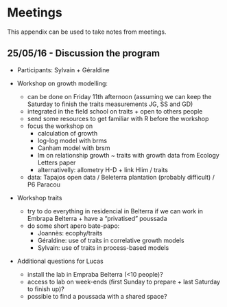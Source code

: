 # Meetings {.unnumbered}

This appendix can be used to take notes from meetings.

## 25/05/16 - Discussion the program

-   Participants: Sylvain + Géraldine

-   Workshop on growth modelling:

    -   can be done on Friday 11th afternoon (assuming we can keep the Saturday to finish the traits measurements JG, SS and GD)
    -   integrated in the field school on traits + open to others people
    -   send some resources to get familiar with R before the workshop
    -   focus the workshop on
        -   calculation of growth
        -   log-log model with brms
        -   Canham model with brsm
        -   lm on relationship growth \~ traits with growth data from Ecology Letters paper
        -   alternativelly: allometry H-D + link Hlim / traits
    -   data: Tapajos open data / Beleterra plantation (probably difficult) / P6 Paracou

-   Workshop traits

    -   try to do everything in residencial in Belterra if we can work in Embrapa Belterra + have a "privatised" poussada
    -   do some short apero bate-papo:
        -   Joannès: ecophy/traits
        -   Géraldine: use of traits in correlative growth models
        -   Sylvain: use of traits in process-based models

-   Additional questions for Lucas

    -   install the lab in Empraba Belterra (\<10 people)?
    -   access to lab on week-ends (first Sunday to prepare + last Saturday to finish up)?
    -   possible to find a poussada with a shared space?
